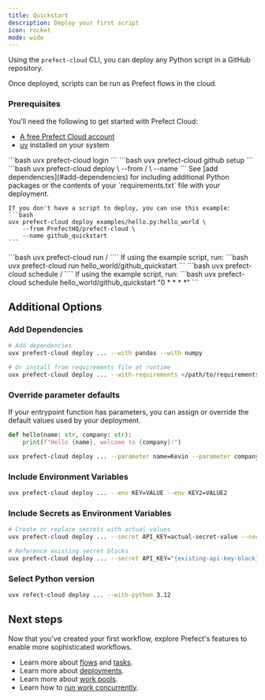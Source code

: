 ```yaml
---
title: Quickstart
description: Deploy your first script
icon: rocket
mode: wide
---
```



Using the `prefect-cloud` CLI, you can deploy any Python script in a GitHub repository.

Once deployed, scripts can be run as Prefect flows in the cloud.
### Prerequisites
You'll need the following to get started with Prefect Cloud:
- [A free Prefect Cloud account](https://app.prefect.cloud/auth/sign-in)
- [uv](https://docs.astral.sh/uv/getting-started/installation/) installed on your system
<Steps>
  <Step title="Log in to Prefect Cloud">
    ```bash
    uvx prefect-cloud login
    ```
  </Step>
  <Step title="Connect to GitHub">
    ```bash
    uvx prefect-cloud github setup
    ```
  </Step>
  <Step title="Deploy your workflow">
    ```bash
    uvx prefect-cloud deploy <path/to/file.py:function_name> \
        --from <github-account>/<repo-name> \
        --name <deployment_name>
    ```
    See [add dependencies](#add-dependencies) for including additional Python packages or the contents of your `requirements.txt` file with your deployment.

    If you don't have a script to deploy, you can use this example:
    ```bash
    uvx prefect-cloud deploy examples/hello.py:hello_world \
        --from PrefectHQ/prefect-cloud \
        --name github_quickstart
    ```
  </Step>
  <Step title="Run your deployment">
    ```bash
    uvx prefect-cloud run <flow_name>/<deployment_name>
    ````
    If using the example script, run:
    ```bash
    uvx prefect-cloud run hello_world/github_quickstart
    ```
  </Step>
  <Step title="Schedule your deployment">
    ```bash
    uvx prefect-cloud schedule <flow_name>/<deployment_name> <SCHEDULE>
    ````
    If using the example script, run:
    ```bash
    uvx prefect-cloud schedule hello_world/github_quickstart "0 * * * *"
    ```
  </Step>
</Steps>

## Additional Options

### Add Dependencies
```bash
# Add dependencies
uvx prefect-cloud deploy ... --with pandas --with numpy

# Or install from requirements file at runtime
uvx prefect-cloud deploy ... --with-requirements </path/to/requirements.txt>
```

### Override parameter defaults
If your entrypoint function has parameters, you can assign or override the default values used by your deployment.
```python
def hello(name: str, company: str):
    print(f"Hello {name}, welcome to {company}!")
```

```bash
uvx prefect-cloud deploy ... --parameter name=Kevin --parameter company=Prefect
```

### Include Environment Variables
```bash
uvx prefect-cloud deploy ... --env KEY=VALUE --env KEY2=VALUE2
```

### Include Secrets as Environment Variables
```bash
# Create or replace secrets with actual values
uvx prefect-cloud deploy ... --secret API_KEY=actual-secret-value --secret DB_PASSWORD=another-secret-value

# Reference existing secret blocks
uvx prefect-cloud deploy ... --secret API_KEY="{existing-api-key-block}" --secret DB_PASSWORD="{my-database-password}"
```

### Select Python version
```bash
uvx refect-cloud deploy ... --with-python 3.12
```

## Next steps

Now that you've created your first workflow, explore Prefect's features to enable more sophisticated workflows.

- Learn more about [flows](/v3/concepts/flows) and [tasks](/v3/concepts/tasks).
- Learn more about [deployments](/v3/concepts/deployments).
- Learn more about [work pools](/v3/concepts/work-pools).
- Learn how to [run work concurrently](/v3/how-to-guides/workflows/run-work-concurrently).